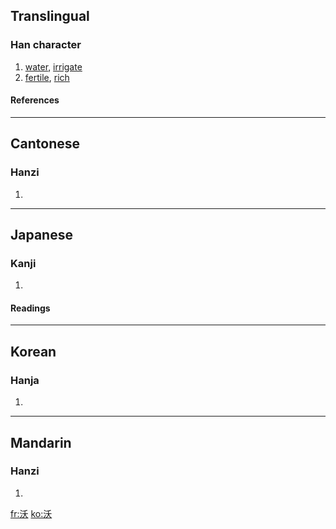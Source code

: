 ==Translingual==
===Han character===
{{Han char|rn=85|rad=水|as=04|sn=7|four=3213<sub>4</sub>|canj=水竹大 (EHK)}}
# [[water]], [[irrigate]]
# [[fertile]], [[rich]]
====References====
{{Han ref|kx=0609.130|dkj=17184|dj=1002.100|hdz=31566.050|uh=6C83|ud=27779|bh=A855|bd=43093}}

----
==Cantonese==
===Hanzi===
{{yue-hanzi|jyut=|y=yuk1}}
# {{defn|Cantonese}}

----
==Japanese==
===Kanji===
{{ja-kanji|grade=|rs=水04}}
# {{defn|Japanese}} 
====Readings====
{{ja-readings|on=[[よく]] (yoku), [[おく]] (oku)|kun=[[そそぐ]] (sosogu), [[こえる]] (koeru)}}

----
==Korean==
===Hanja===
{{ko-hanja|hangeul=옥|eumhun=|rv=ok|mr=ok|y=ok}}
# {{defn|Korean}}

----
==Mandarin==
===Hanzi===
{{cmn-hanzi|pin=[[hàng]] (hang4), [[kàng]] (kang4), [[wò]] (wo4)|wg=hang<sup>4</sup>, k'ang<sup>4</sup>, wo<sup>4</sup>}}
# {{defn|Mandarin}}

[[fr:沃]]
[[ko:沃]]